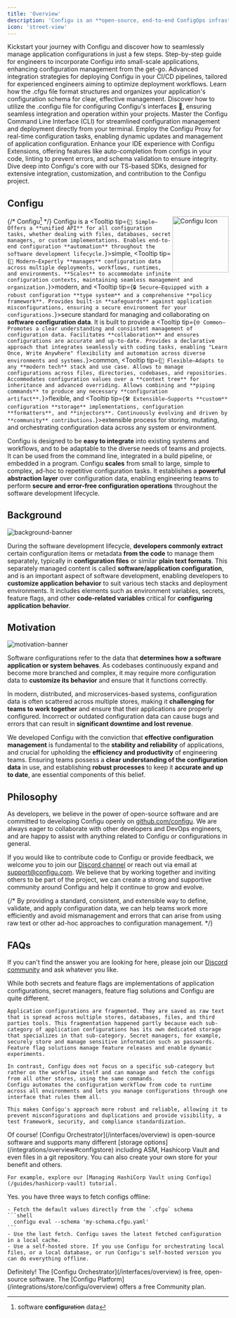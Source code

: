 ```yaml
---
title: 'Overview'
description: 'Configu is an **open-source, end-to-end ConfigOps infrastructure** that empowers engineering teams to seamlessly manage and collaborate on **software configuration data**—such as environment variables, secrets, and feature flags—across any system or environment. ⚙️✨'
icon: 'street-view'
---
```


<AccordionGroup>
  <Accordion title="Quickstart">
    <CardGroup cols={3}>
      <Card title="Hello, World!" icon="hand-wave" href="/guides/hello-world">
        Kickstart your journey with Configu and discover how to seamlessly manage application configurations in just a few steps.
      </Card>
      <Card title="Integrate Configu" icon="laptop-code" href="/guides/integrate-configu">
        Step-by-step guide for engineers to incorporate Configu into small-scale applications, enhancing configuration management from the get-go.
      </Card>
      <Card title="CI/CD" icon="infinity" href="/guides/ci-cd">
        Advanced integration strategies for deploying Configu in your CI/CD pipelines, tailored for experienced engineers aiming to optimize deployment workflows.
      </Card>
    </CardGroup>
  </Accordion>

  <Accordion title="Interfaces">
    <CardGroup cols={2}>
      <Card title=".cfgu" icon="brackets-curly" href="/interfaces/.cfgu">
        Learn how the .cfgu file format structures and organizes your application's configuration schema for clear, effective management.
      </Card>
      <Card title=".configu" icon="brackets-curly" href="/interfaces/.configu">
        Discover how to utilize the .configu file for configuring Configu's interfaces 🤭, ensuring seamless integration and operation within your projects.
      </Card>
      <Card title="Configu CLI" icon="terminal" href="/interfaces/cli">
        Master the Configu Command Line Interface (CLI) for streamlined configuration management and deployment directly from your terminal.
      </Card>
      <Card title="Configu Proxy" icon="server" href="/interfaces/proxy">
        Employ the Configu Proxy for real-time configuration tasks, enabling dynamic updates and management of application configuration.
      </Card>
      <Card title="IDE Extensions" icon="code" href="/interfaces/ide">
        Enhance your IDE experience with Configu Extensions, offering features like auto-completion from configs in your code, linting to prevent errors, and schema validation to ensure integrity.
      </Card>
      <Card title="Internal SDKs" icon="layer-group" href="/interfaces/sdk">
        Dive deep into Configu's core with our TS-based SDKs, designed for extensive integration, customization, and contribution to the Configu project.
      </Card>
    </CardGroup>
  </Accordion>
</AccordionGroup>

## Configu

<a href="https://configu.com" target="_blank">
  <img align="right" noZoom src="/images/icon/icon.svg" width="128" alt="Configu Icon" />
</a>

{/* Configu[^origin] */}
Configu is a <Tooltip tip={`🎯 Simple—Offers a **unified API** for all configuration tasks, whether dealing with files, databases, secret managers, or custom implementations. Enables end-to-end configuration **automation** throughout the software development lifecycle.`}>simple</Tooltip>, <Tooltip tip={`🚀 Modern—Expertly **manages** configuration data across multiple deployments, workflows, runtimes, and environments. **Scales** to accommodate infinite configuration contexts, maintaining seamless management and organization.`}>modern</Tooltip>, and <Tooltip tip={`🔒 Secure—Equipped with a robust configuration **type system** and a comprehensive **policy framework**. Provides built-in **safeguards** against application misconfigurations, ensuring a secure environment for your configurations.`}>secure</Tooltip> standard for managing and collaborating on **software configuration data**. It is built to provide a <Tooltip tip={`🌐 Common—Promotes a clear understanding and consistent management of configuration data. Facilitates **collaboration** and ensures configurations are accurate and up-to-date. Provides a declarative approach that integrates seamlessly with coding tasks, enabling "Learn Once, Write Anywhere" flexibility and automation across diverse environments and systems.`}>common</Tooltip>, <Tooltip tip={`🌟 Flexible—Adapts to any **modern tech** stack and use case. Allows to manage configurations across files, directories, codebases, and repositories. Accommodates configuration values over a **context tree** for inheritance and advanced overriding. Allows combining and **piping commands** to produce any necessary **configuration artifact**.`}>flexible</Tooltip>, and <Tooltip tip={`🛠 Extensible—Supports **custom** configuration **storage** implementations, configuration **formatters**, and **injectors**. Continuously evolving and driven by **community** contributions.`}>extensible</Tooltip> process for storing, mutating, and orchestrating configuration data across any system or environment.

Configu is designed to be **easy to integrate** into existing systems and workflows, and to be adaptable to the diverse needs of teams and projects. It can be used from the command line, integrated in a build pipeline, or embedded in a program. Configu **scales** from small to large, simple to complex, ad-hoc to repetitive configuration tasks. It establishes a **powerful abstraction layer** over configuration data, enabling engineering teams to perform **secure and error-free configuration operations** throughout the software development lifecycle.

[^origin]: software **configu**~~ration~~ data

## Background

![background-banner](/images/banner/software-code-configurations-1.svg)

During the software development lifecycle, **developers commonly extract** certain configuration items or metadata **from the code** to manage them separately, typically in **configuration files** or similar **plain text formats**. This separately managed content is called **software/application configuration**, and is an important aspect of software development, enabling developers to **customize application behavior** to suit various tech stacks and deployment environments. It includes elements such as environment variables, secrets, feature flags, and other **code-related variables** critical for **configuring application behavior**.

## Motivation

![motivation-banner](/images/banner/software-code-configurations-2.svg)

Software configurations refer to the data that **determines how a software application or system behaves**. As codebases continuously expand and become more branched and complex, it may require more configuration data to **customize its behavior** and ensure that it functions correctly.

In modern, distributed, and microservices-based systems, configuration data is often scattered across multiple stores, making it **challenging for teams to work together** and ensure that their applications are properly configured. Incorrect or outdated configuration data can cause bugs and errors that can result in **significant downtime and lost revenue**.

We developed Configu with the conviction that **effective configuration management** is fundamental to the **stability and reliability** of applications, and crucial for upholding the **efficiency and productivity** of engineering teams. Ensuring teams possess a **clear understanding of the configuration data** in use, and establishing **robust processes** to keep it **accurate and up to date**, are essential components of this belief.

## Philosophy

As developers, we believe in the power of open-source software and are committed to developing Configu openly on [github.com/configu](https://github.com/configu). We are always eager to collaborate with other developers and DevOps engineers, and are happy to assist with anything related to Configu or configurations in general.

If you would like to contribute code to Configu or provide feedback, we welcome you to join our [Discord channel](https://discord.com/invite/cjSBxnB9z8) or reach out via email at <a href="mailto:support@configu.com">support@configu.com</a>. We believe that by working together and inviting others to be part of the project, we can create a strong and supportive community around Configu and help it continue to grow and evolve.

{/* By providing a standard, consistent, and extensible way to define, validate, and apply configuration data, we can help teams work more efficiently and avoid mismanagement and errors that can arise from using raw text or other ad-hoc approaches to configuration management. */}

## FAQs

If you can't find the answer you are looking for here, please join our [Discord community](https://discord.com/invite/cjSBxnB9z8) and ask whatever you like.

<AccordionGroup>
  <Accordion title="What is the difference between secret managers, feature flag solutions and Configu?">
    While both secrets and feature flags are implementations of application configurations, secret managers, feature flag solutions and Configu are quite different.

    Application configurations are fragmented. They are saved as raw text that is spread across multiple stores, databases, files, and third parties tools. This fragmentation happened partly because each sub-category of application configurations has its own dedicated storage that specializes in that sub-category. Secret managers, for example, securely store and manage sensitive information such as passwords. Feature flag solutions manage feature releases and enable dynamic experiments.

    In contrast, Configu does not focus on a specific sub-category but rather on the workflow itself and can manage and fetch the configs from all other stores, using the same commands.
    Configu automates the configuration workflow from code to runtime across all environments and lets you manage configurations through one interface that rules them all.

    This makes Configu's approach more robust and reliable, allowing it to prevent misconfigurations and duplications and provide visibility, a test framework, security, and compliance standardization.

  </Accordion>

  <Accordion title="Can I use other products to store my configurations with Configu (e.g. Git repository, ASM, Hashicorp Vault)?">
    Of course! [Configu Orchestrator](/interfaces/overview) is open-source software and supports many different [storage options](/integrations/overview#configstore) including ASM, Hashicorp Vault and even files in a git repository.
    You can also create your own store for your benefit and others.

    For example, explore our [Managing HashiCorp Vault using Configu](/guides/hashicorp-vault) tutorial.

  </Accordion>

  <Accordion title="Can I fetch configurations with Configu if I'm offline?">
    Yes. you have three ways to fetch configs offline:

    - Fetch the default values directly from the `.cfgu` schema
    ```shell
      configu eval --schema 'my-schema.cfgu.yaml'
    ```
    - Use the last fetch. Configu saves the latest fetched configuration in a local cache.
    - Use a self-hosted store. If you use Configu for orchestrating local files, or a local database, or run Configu's self-hosted version you can do everything offline.

  </Accordion>

  <Accordion title="Is there a free version of Configu?">
    Definitely! The [Configu Orchestrator](/interfaces/overview) is free, open-source software. The [Configu Platform](/integrations/store/configu/overview) offers a free Community plan.
  </Accordion>
</AccordionGroup>
